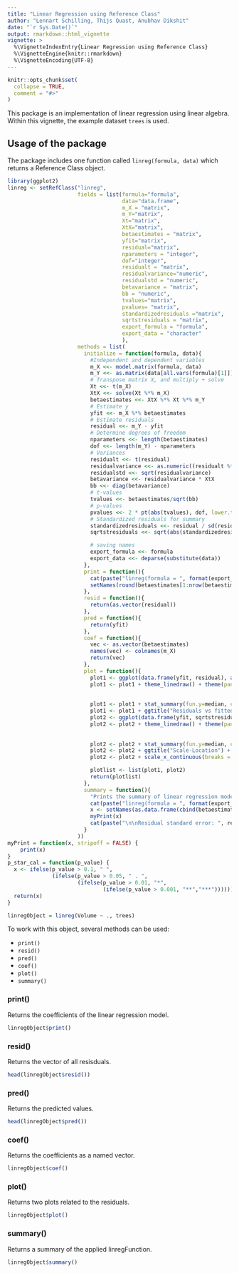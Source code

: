 ```yaml
---
title: "Linear Regression using Reference Class"
author: "Lennart Schilling, Thijs Quast, Anubhav Dikshit" 
date: "`r Sys.Date()`"
output: rmarkdown::html_vignette
vignette: >
  %\VignetteIndexEntry{Linear Regression using Reference Class}
  %\VignetteEngine{knitr::rmarkdown}
  %\VignetteEncoding{UTF-8}
---
```


```r
knitr::opts_chunk$set(
  collapse = TRUE,
  comment = "#>"
)
```

This package is an implementation of linear regression using linear algebra. 
Within this vignette, the example dataset `trees` is used. 

## Usage of the package
The package includes one function called `linreg(formula, data)` which returns a Reference Class object. 
```r
library(ggplot2)
linreg <- setRefClass("linreg",
                      fields = list(formula="formula",
                                    data="data.frame",
                                    m_X = "matrix",
                                    m_Y="matrix",
                                    Xt="matrix",
                                    XtX="matrix",
                                    betaestimates = "matrix",
                                    yfit="matrix",
                                    residual="matrix",
                                    nparameters = "integer",
                                    dof="integer",
                                    residualt = "matrix",
                                    residualvariance="numeric",
                                    residualstd = "numeric",
                                    betavariance = "matrix",
                                    bb = "numeric",
                                    tvalues="matrix",
                                    pvalues= "matrix",
                                    standardizedresiduals ="matrix",
                                    sqrtstresiduals = "matrix",
                                    export_formula = "formula",
                                    export_data = "character"
                                    ),
                      methods = list(
                        initialize = function(formula, data){
                          #Independent and dependent variables
                          m_X <<- model.matrix(formula, data)
                          m_Y <<- as.matrix(data[all.vars(formula)[1]])
                          # Transpose matrix X, and multiply + solve
                          Xt <<- t(m_X)
                          XtX <<- solve(Xt %*% m_X)
                          betaestimates <<- XtX %*% Xt %*% m_Y
                          # Estimate y
                          yfit <<- m_X %*% betaestimates
                          # Estimate residuals
                          residual <<- m_Y - yfit
                          # Determine degrees of freedom
                          nparameters <<- length(betaestimates)
                          dof <<- length(m_Y) - nparameters
                          # Variances
                          residualt <<- t(residual)
                          residualvariance <<- as.numeric((residualt %*% residual) / dof)
                          residualstd <<- sqrt(residualvariance)
                          betavariance <<- residualvariance * XtX
                          bb <<- diag(betavariance)
                          # t-values
                          tvalues <<- betaestimates/sqrt(bb)
                          # p-values
                          pvalues <<- 2 * pt(abs(tvalues), dof, lower.tail = FALSE)
                          # Standardized residuals for summary
                          standardizedresiduals <<- residual / sd(residual)
                          sqrtstresiduals <<- sqrt(abs(standardizedresiduals))

                          # saving names
                          export_formula <<- formula
                          export_data <<- deparse(substitute(data))
                        },
                        print = function(){
                          cat(paste("linreg(formula = ", format(export_formula), ", data = ", export_data , ")\n\n ", sep = ""))
                          setNames(round(betaestimates[1:nrow(betaestimates)],3),rownames(betaestimates))
                        },
                        resid = function(){
                          return(as.vector(residual))
                        },
                        pred = function(){
                          return(yfit)
                        },
                        coef = function(){
                          vec <- as.vector(betaestimates)
                          names(vec) <- colnames(m_X)
                          return(vec)
                        },
                        plot = function(){
                          plot1 <- ggplot(data.frame(yfit, residual), aes(y=residual, x=yfit)) + geom_point(shape=21, size=3, colour="black", fill="white")
                          plot1 <- plot1 + theme_linedraw() + theme(panel.grid.major = element_blank(),
                                                                            panel.grid.minor = element_blank(),
                                                                            plot.title = element_text(hjust = 0.5))
                          plot1 <- plot1 + stat_summary(fun.y=median, colour="red", geom="line", aes(group = 1))
                          plot1 <- plot1 + ggtitle("Residuals vs fitted") + xlab(paste("Fitted values \n lm(Petal.Length ~ Species)"))
                          plot2 <- ggplot(data.frame(yfit, sqrtstresiduals), aes(y=sqrtstresiduals, x=yfit)) + geom_point(alpha = 0.6, shape=21, size=3, colour="black", fill="white")
                          plot2 <- plot2 + theme_linedraw() + theme(panel.grid.major = element_blank(),
                                                                                 panel.grid.minor = element_blank(),
                                                                                 plot.title = element_text(hjust = 0.5))
                          plot2 <- plot2 + stat_summary(fun.y=median, colour="red", geom="line", aes(group = 1))
                          plot2 <- plot2 + ggtitle("Scale-Location") + xlab(paste("Fitted values \n lm(Petal.Length ~ Species)"))
                          plot2 <- plot2 + scale_x_continuous(breaks = seq(0.0, 1.5, by= 0.5))

                          plotlist <- list(plot1, plot2)
                          return(plotlist)
                        },
                        summary = function(){
                          "Prints the summary of linear regression model."
                          cat(paste("linreg(formula = ", format(export_formula), ", data = ", export_data, ") :\n\n ", sep = ""))
                          x <- setNames(as.data.frame(cbind(betaestimates,as.matrix(sqrt(bb)),tvalues, formatC(pvalues, format = "e", digits = 2), p_star_cal(pvalues))), c("Coefficients","Standard error","t values", "p values", ""))
                          myPrint(x)
                          cat(paste("\n\nResidual standard error: ", residualstd, " on ", dof, " degrees of freedom: ", sep = ""))
                        }
                      ))
myPrint = function(x, stripoff = FALSE) {
    print(x)
}
p_star_cal = function(p_value) {
  x <- ifelse(p_value > 0.1, " ",
              (ifelse(p_value > 0.05, " . ",
                      (ifelse(p_value > 0.01, "*",
                              (ifelse(p_value > 0.001, "**","***")))))))
  return(x)
}
```

```r
linregObject = linreg(Volume ~ ., trees)
```

To work with this object, several methods can be used:

- `print()`
- `resid()`
- `pred()`
- `coef()`
- `plot()`
- `summary()`

### print()
Returns the coefficients of the linear regression model.
```r
linregObject$print()
```

### resid()
Returns the vector of all resisduals.
```r
head(linregObject$resid())
```

### pred()
Returns the predicted values.
```r
head(linregObject$pred())
```

### coef()
Returns the coefficients as a named vector.
```r
linregObject$coef()
```

### plot()
Returns two plots related to the residuals.
```r
linregObject$plot()
```

### summary()
Returns a summary of the applied linregFunction.
```r
linregObject$summary()
```
